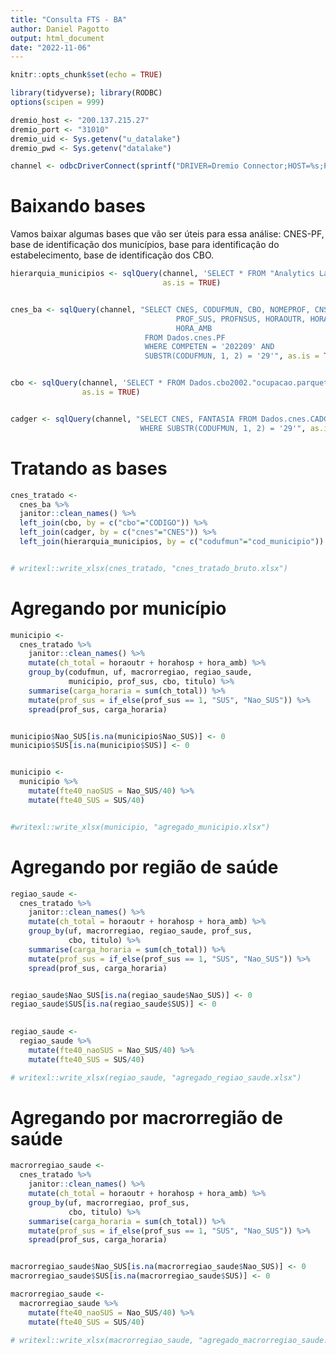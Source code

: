 ```yaml
---
title: "Consulta FTS - BA"
author: Daniel Pagotto
output: html_document
date: "2022-11-06"
---
```


```r
knitr::opts_chunk$set(echo = TRUE)

library(tidyverse); library(RODBC)
options(scipen = 999)

dremio_host <- "200.137.215.27"
dremio_port <- "31010"
dremio_uid <- Sys.getenv("u_datalake")
dremio_pwd <- Sys.getenv("datalake")

channel <- odbcDriverConnect(sprintf("DRIVER=Dremio Connector;HOST=%s;PORT=%s;UID=%s;PWD=%s;AUTHENTICATIONTYPE=Basic Authentication;CONNECTIONTYPE=Direct", dremio_host, dremio_port, dremio_uid, dremio_pwd))

```

# Baixando bases

Vamos baixar algumas bases que vão ser úteis para essa análise: CNES-PF, base de identificação dos municípios, base para identificação do estabelecimento, base de identificação dos CBO. 

```r

hierarquia_municipios <- sqlQuery(channel, 'SELECT * FROM "Analytics Layer".Territorial."Municípios - Hierarquia Completa"',
                                  as.is = TRUE)


cnes_ba <- sqlQuery(channel, "SELECT CNES, CODUFMUN, CBO, NOMEPROF, CNS_PROF,
                                     PROF_SUS, PROFNSUS, HORAOUTR, HORAHOSP, 
                                     HORA_AMB 
                              FROM Dados.cnes.PF
                              WHERE COMPETEN = '202209' AND 
                              SUBSTR(CODUFMUN, 1, 2) = '29'", as.is = TRUE)


cbo <- sqlQuery(channel, 'SELECT * FROM Dados.cbo2002."ocupacao.parquet"',
                as.is = TRUE)


cadger <- sqlQuery(channel, "SELECT CNES, FANTASIA FROM Dados.cnes.CADGER
                             WHERE SUBSTR(CODUFMUN, 1, 2) = '29'", as.is = TRUE)

```

# Tratando as bases 

```r

cnes_tratado <- 
  cnes_ba %>% 
  janitor::clean_names() %>% 
  left_join(cbo, by = c("cbo"="CODIGO")) %>% 
  left_join(cadger, by = c("cnes"="CNES")) %>% 
  left_join(hierarquia_municipios, by = c("codufmun"="cod_municipio")) 


# writexl::write_xlsx(cnes_tratado, "cnes_tratado_bruto.xlsx")


```

# Agregando por município 

```r

municipio <- 
  cnes_tratado %>% 
    janitor::clean_names() %>% 
    mutate(ch_total = horaoutr + horahosp + hora_amb) %>% 
    group_by(codufmun, uf, macrorregiao, regiao_saude,
             municipio, prof_sus, cbo, titulo) %>% 
    summarise(carga_horaria = sum(ch_total)) %>% 
    mutate(prof_sus = if_else(prof_sus == 1, "SUS", "Nao_SUS")) %>% 
    spread(prof_sus, carga_horaria) 


municipio$Nao_SUS[is.na(municipio$Nao_SUS)] <- 0
municipio$SUS[is.na(municipio$SUS)] <- 0


municipio <- 
  municipio %>% 
    mutate(fte40_naoSUS = Nao_SUS/40) %>% 
    mutate(fte40_SUS = SUS/40) 


#writexl::write_xlsx(municipio, "agregado_municipio.xlsx")
```

# Agregando por região de saúde 

```r

regiao_saude <- 
  cnes_tratado %>% 
    janitor::clean_names() %>% 
    mutate(ch_total = horaoutr + horahosp + hora_amb) %>% 
    group_by(uf, macrorregiao, regiao_saude, prof_sus,
             cbo, titulo) %>% 
    summarise(carga_horaria = sum(ch_total)) %>% 
    mutate(prof_sus = if_else(prof_sus == 1, "SUS", "Nao_SUS")) %>% 
    spread(prof_sus, carga_horaria) 


regiao_saude$Nao_SUS[is.na(regiao_saude$Nao_SUS)] <- 0
regiao_saude$SUS[is.na(regiao_saude$SUS)] <- 0
  

regiao_saude <- 
  regiao_saude %>% 
    mutate(fte40_naoSUS = Nao_SUS/40) %>% 
    mutate(fte40_SUS = SUS/40) 

# writexl::write_xlsx(regiao_saude, "agregado_regiao_saude.xlsx")
```

# Agregando por macrorregião de saúde 


```r

macrorregiao_saude <- 
  cnes_tratado %>% 
    janitor::clean_names() %>% 
    mutate(ch_total = horaoutr + horahosp + hora_amb) %>% 
    group_by(uf, macrorregiao, prof_sus,
             cbo, titulo) %>% 
    summarise(carga_horaria = sum(ch_total)) %>% 
    mutate(prof_sus = if_else(prof_sus == 1, "SUS", "Nao_SUS")) %>% 
    spread(prof_sus, carga_horaria) 


macrorregiao_saude$Nao_SUS[is.na(macrorregiao_saude$Nao_SUS)] <- 0
macrorregiao_saude$SUS[is.na(macrorregiao_saude$SUS)] <- 0

macrorregiao_saude <- 
  macrorregiao_saude %>% 
    mutate(fte40_naoSUS = Nao_SUS/40) %>% 
    mutate(fte40_SUS = SUS/40) 

# writexl::write_xlsx(macrorregiao_saude, "agregado_macrorregiao_saude.xlsx")
```



